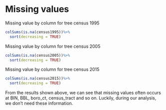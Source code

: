 # Missing values

Missing value by column for tree census 1995
```r
colSums(is.na(census1995))%>%
  sort(decreasing = TRUE)
```

Missing value by column for tree census 2005
```r
colSums(is.na(census2005))%>%
  sort(decreasing = TRUE)
```

Missing value by column for tree census 2015
```r
colSums(is.na(census2015))%>%
  sort(decreasing = TRUE)
```

From the results shown above, we can see that missing values often occurs at BIN, BBL, boro_ct, census_tract and so on. Luckily, during our analysis, we don't need these information.
